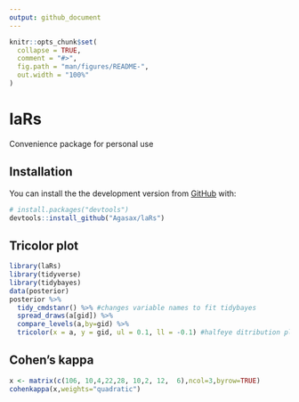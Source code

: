 ```yaml
---
output: github_document
---
```


<!-- README.md is generated from README.Rmd. Please edit that file -->

```r
knitr::opts_chunk$set(
  collapse = TRUE,
  comment = "#>",
  fig.path = "man/figures/README-",
  out.width = "100%"
)
```

# laRs

<!-- badges: start -->

<!-- badges: end -->

Convenience package for personal use

## Installation

You can install the the development version from [GitHub](https://github.com/) with:

``` r
# install.packages("devtools")
devtools::install_github("Agasax/laRs")
```

## Tricolor plot

```r
library(laRs)
library(tidyverse)
library(tidybayes)
data(posterior)
posterior %>% 
  tidy_cmdstanr() %>% #changes variable names to fit tidybayes
  spread_draws(a[gid]) %>% 
  compare_levels(a,by=gid) %>% 
  tricolor(x = a, y = gid, ul = 0.1, ll = -0.1) #halfeye ditribution plot
```

## Cohen's kappa

```r
x <- matrix(c(106, 10,4,22,28, 10,2, 12,  6),ncol=3,byrow=TRUE)
cohenkappa(x,weights="quadratic")
```
